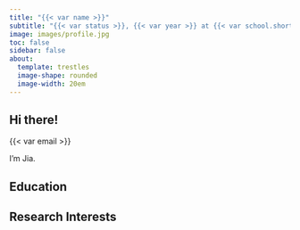 ```yaml
---
title: "{{< var name >}}"
subtitle: "{{< var status >}}, {{< var year >}} at {{< var school.short >}}"
image: images/profile.jpg
toc: false
sidebar: false
about: 
  template: trestles
  image-shape: rounded
  image-width: 20em
---
```


## Hi there!

<a href="mailto:{{< var email >}}" title="email"><i class="fa-solid fa-envelope"></i></a> {{< var email >}}

I'm Jia.

## Education

## Research Interests
